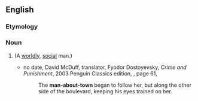 {{also|man about town}}

==English==

===Etymology===
{{rfe|lang=en}}

===Noun===
{{en-noun|head=[[man]]-[[about]]-[[town]]|men-about-town}}

# {{alternative spelling of|man about town|lang=en}} (A [[worldly]], [[social]] man.)
#* no date,<!--It should be possible to find out when McDuff translated C&P, but I don't know when it was--> David McDuff, translator, Fyodor Dostoyevsky, ''Crime and Punishment'', 2003 Penguin Classics edition, {{ISBN|0140449132}}, page 61,
#*: The '''man-about-town''' began to follow her, but along the other side of the boulevard, keeping his eyes trained on her.
